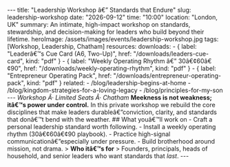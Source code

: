 ﻿--- title: "Leadership Workshop â€” Standards that Endure" slug: leadership-workshop date: "2026-09-12" time: "10:00" location: "London, UK" summary: An intimate, high-impact workshop on standards, stewardship, and decision-making for leaders who build beyond their lifetime. heroImage: /assets/images/events/leadership-workshop.jpg tags: [Workshop, Leadership, Chatham] resources: downloads: - { label: "Leaderâ€™s Cue Card (A6, Two-Up)", href: "/downloads/leaders-cue-card", kind: "pdf" } - { label: "Weekly Operating Rhythm â€” 30â€¢60â€¢90", href: "/downloads/weekly-operating-rhythm", kind: "pdf" } - { label: "Entrepreneur Operating Pack", href: "/downloads/entrepreneur-operating-pack", kind: "pdf" } related: - /blog/leadership-begins-at-home - /blog/kingdom-strategies-for-a-loving-legacy - /blog/principles-for-my-son --- _Workshop Â· Limited Seats Â· Chatham_ **Meekness is not weakness; itâ€™s power under control.** In this private workshop we rebuild the core disciplines that make leaders durableâ€”conviction, clarity, and standards that donâ€™t bend with the weather. ## What youâ€™ll work on - Craft a personal leadership standard worth following. - Install a weekly operating rhythm (30â€¢60â€¢90 playbook). - Practice high-signal communicationâ€”especially under pressure. - Build brotherhood around mission, not drama. > **Who itâ€™s for** > Founders, principals, heads of household, and senior leaders who want standards that _last_. ---

